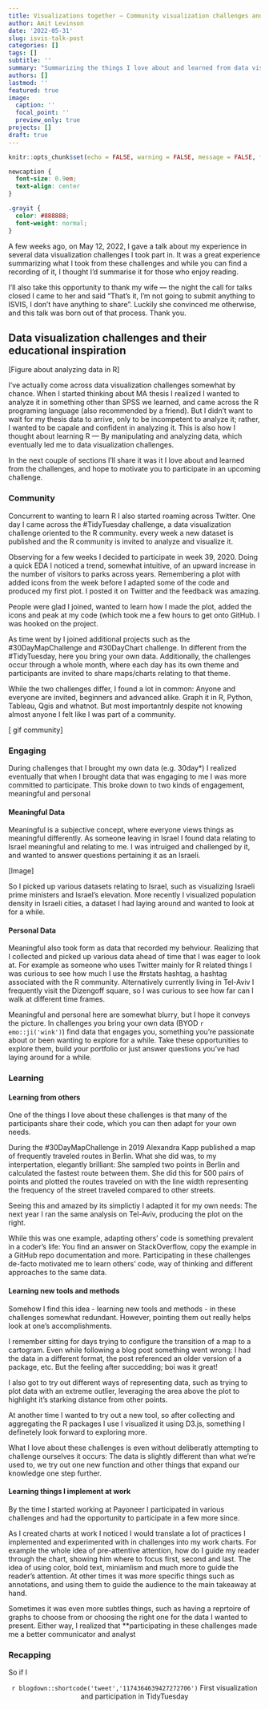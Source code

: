 ```yaml
---
title: Visualizations together — Community visualization challenges and their educational inspiration (Talk summary)
author: Amit Levinson
date: '2022-05-31'
slug: isvis-talk-post
categories: []
tags: []
subtitle: ''
summary: "Summarizing the things I love about and learned from data visualization challenges as part of a talk I gave at the Israeli visualization conference, 2022"
authors: []
lastmod: ''
featured: true
image:
  caption: ''
  focal_point: ''
  preview_only: true
projects: []
draft: true
---
```


```r
knitr::opts_chunk$set(echo = FALSE, warning = FALSE, message = FALSE, fig.align = 'center')
```

```css
newcaption {
  font-size: 0.9em;
  text-align: center
}

.grayit {
  color: #888888;
  font-weight: normal;
}
```

A few weeks ago, on May 12, 2022, I gave a talk about my experience in several data visualization challenges I took part in. It was a great experience summarizing what I took from these challenges and while you can find a recording of it, I thought I'd summarise it for those who enjoy reading.

I'll also take this opportunity to thank my wife — the night the call for talks closed I came to her and said "That's it, I'm not going to submit anything to ISVIS, I don't have anything to share". Luckily she convinced me otherwise, and this talk was born out of that process. Thank you.

## Data visualization challenges and their educational inspiration


[Figure about analyzing data in R]

I've actually come across data visualization challenges somewhat by chance. When I started thinking about MA thesis I realized I wanted to analyze it in something other than SPSS we learned, and came across the R programing language (also recommended by a friend). But I didn't want to wait for my thesis data to arrive, only to be incompetent to analyze it; rather, I wanted to be capale and confident in analyzing it. This is also how I thought about learning R — By manipulating and analyzing data, which eventually led me to data visualization challenges.

In the next couple of sections I'll share it was it I love about and learned from the challenges, and hope to motivate you to participate in an upcoming challenge.

### Community

Concurrent to wanting to learn R I also started roaming across Twitter. One day I came across the #TidyTuesday challenge, a data visualization challenge oriented to the R community. every week a new dataset is published and the R community is invited to analyze and visualize it. 

Observing for a few weeks I decided to participate in week 39, 2020. Doing a quick EDA I noticed a trend, somewhat intuitive, of an upward increase in the number of visitors to parks across years. Remembering a plot with added icons from the week before I adapted some of the code and produced my first plot. I posted it on Twitter and the feedback was amazing.

People were glad I joined, wanted to learn how I made the plot, added the icons and peak at my code (which took me a few hours to get onto GitHub. I was hooked on the project.

As time went by I joined additional projects such as the #30DayMapChallenge and #30DayChart challenge. In different from the #TidyTuesday, here you bring your own data. Additionally, the challenges occur through a whole month, where each day has its own theme and participants are invited to share maps/charts relating to that theme.

While the two challenges differ, I found a lot in common: Anyone and everyone are invited, beginners and advanced alike. Graph it in R, Python, Tableau, Qgis and whatnot. But most importantnly despite not knowing almost anyone I felt like I was part of a community.

[ gif community]


### Engaging

During challenges that I brought my own data (e.g. 30day*) I realized eventually that when I brought data that was engaging to me I was more committed to participate. This broke down to two kinds of engagement, meaningful and personal

#### Meaningful <span class='grayit'>Data</span>

Meaningful is a subjective concept, where everyone views things as meaningful differently. As someone leaving in Israel I found data relating to Israel meaningful and relating to me. I was intruiged and challenged by it, and wanted to answer questions pertaining it as an Israeli.

[Image]

So I picked up various datasets relating to Israel, such as visualizing Israeli prime ministers and Israel's elevation. More recently I visualized population density in Israeli cities, a dataset I had laying around and wanted to look at for a while.

#### Personal <span class='grayit'>Data</span>

Meaningful also took form as data that recorded my behviour. Realizing that I collected and picked up various data ahead of time that I was eager to look at. For example as someone who uses Twitter mainly for R related things I was curious to see how much I use the #rstats hashtag, a hashtag associated with the R community. Alternatively currently living in Tel-Aviv I frequently visit the Dizengoff square, so I was curious to see how far can I walk at different time frames.

Meaningful and personal here are somewhat blurry, but I hope it conveys the picture. In challenges you bring your own data (BYOD `r emo::ji('wink')`) find data that engages you, something you're passionate about or been wanting to explore for a while. Take these opportunities to explore them, build your portfolio or just answer questions you've had laying around for a while.

### Learning

#### <span class='grayit'>Learning</span> from others

One of the things I love about these challenges is that many of the participants share their code, which you can then adapt for your own needs. 

During the #30DayMapChallenge in 2019 Alexandra Kapp published a map of frequently traveled routes in Berlin. What she did was, to my interpertation, elegantly brilliant: She sampled two points in Berlin and calculated the fastest route between them. She did this for 500 pairs of points and plotted the routes traveled on with the line width representing the frequency of the street traveled compared to other streets.

Seeing this and amazed by its simplictiy I adapted it for my own needs: The next year I ran the same analysis on Tel-Aviv, producing the plot on the right.

While this was one example, adapting others' code is something prevalent in a coder's life: You find an answer on StackOverflow, copy the example in a GitHub repo documentation and more. Participating in these challenges de-facto motivated me to learn others' code, way of thinking and different approaches to the same data.


#### <span class='grayit'>Learning</span> new tools and methods

Somehow I find this idea - learning new tools and methods - in these challenges somewhat redundant. However, pointing them out really helps look at one's accomplishments.

I remember sitting for days trying to configure the transition of a map to a cartogram. Even while following a blog post something went wrong: I had the data in a different format, the post referenced an older version of a package, etc. But the feeling after succedding; boi was it great!

I also got to try out different ways of representing data, such as trying to plot data with an extreme outlier, leveraging the area above the plot to highlight it's starking distance from other points.

At another time I wanted to try out a new tool, so after collecting and aggregating the R packages I use I visualized it using D3.js, something I definetely look forward to exploring more.

What I love about these challenges is even without deliberatly attempting to challenge ourselves it occurs: The data is slightly different than what we're used to, we try out one new function and other things that expand our knowledge one step further.


#### <span class='grayit'>Learning</span> things I implement at work

By the time I started working at Payoneer I participated in various challenges and had the opportunity to participate in a few more since. 

As I created charts at work I noticed I would translate a lot of practices I implemented and experimented with in challenges into my work charts. For example the whole idea of pre-attentive attention, how do I guide my reader through the chart, showing him where to focus first, second and last. The idea of using color, bold text, miniamlism and much more to guide the reader's attention. At other times it was more specific things such as annotations, and using them to guide the audience to the main takeaway at hand.

Sometimes it was even more subtles things, such as having a reprtoire of graphs to choose from or choosing the right one for the data I wanted to present. Either way, I realized that **participating in these challenges made me a better communicator and analyst 

### Recapping

So if I


<center>
`r blogdown::shortcode('tweet','1174364639427272706')` 
<newcaption>First visualization and participation in TidyTuesday</newcaption>
</center>  
